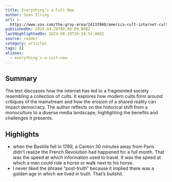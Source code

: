 ```yaml
---
title: Everything’s a Cult Now
author: Sean Illing
url: >-
  https://www.vox.com/the-gray-area/24133960/america-cult-internet-culture-end-monoculture-communication-tribalism?ueid=7389864840f4e9430e5b5d8098cf3e7e
publishedOn: 2024-04-28T00:00:00.000Z
lastHighlightedOn: 2024-08-20T20:24:54.000Z
source: reader
category: articles
tags: []
aliases:
  - everything’s-a-cult-now
---
```

## Summary

The text discusses how the internet has led to a fragmented society resembling a collection of cults. It explores how modern cults form around critiques of the mainstream and how the erosion of a shared reality can impact democracy. The author reflects on the historical shift from a monoculture to a diverse media landscape, highlighting the benefits and challenges it presents.

## Highlights
- when the Bastille fell in 1789, a Canton 30 minutes away from Paris didn’t realize the French Revolution had happened for a full month. That was the speed at which information used to travel. It was the speed at which a man could ride a horse or walk next to his horse.
- I never liked the phrase “post-truth” because it implied there was a golden age in which we lived *in* truth. That’s bullshit.
